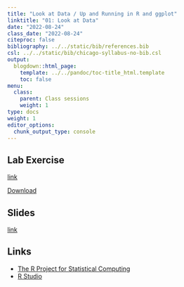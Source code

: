 ```yaml
---
title: "Look at Data / Up and Running in R and ggplot"
linktitle: "01: Look at Data"
date: "2022-08-24"
class_date: "2022-08-24"
citeproc: false
bibliography: ../../static/bib/references.bib
csl: ../../static/bib/chicago-syllabus-no-bib.csl
output:
  blogdown::html_page:
    template: ../../pandoc/toc-title_html.template
    toc: false
menu:
  class:
    parent: Class sessions
    weight: 1
type: docs
weight: 1
editor_options: 
  chunk_output_type: console
---
```


## Lab Exercise

[link](/PM566/labs/lab-01/01-lab.html)


[Download](/PM566/labs/lab-01/pm566-01-lab.zip)

## Slides

[link](/PM566/slides/01-welcome/slides.html)

## Links

- [The R Project for Statistical Computing](https://www.r-project.org/)
- [R Studio](https://www.rstudio.com)
